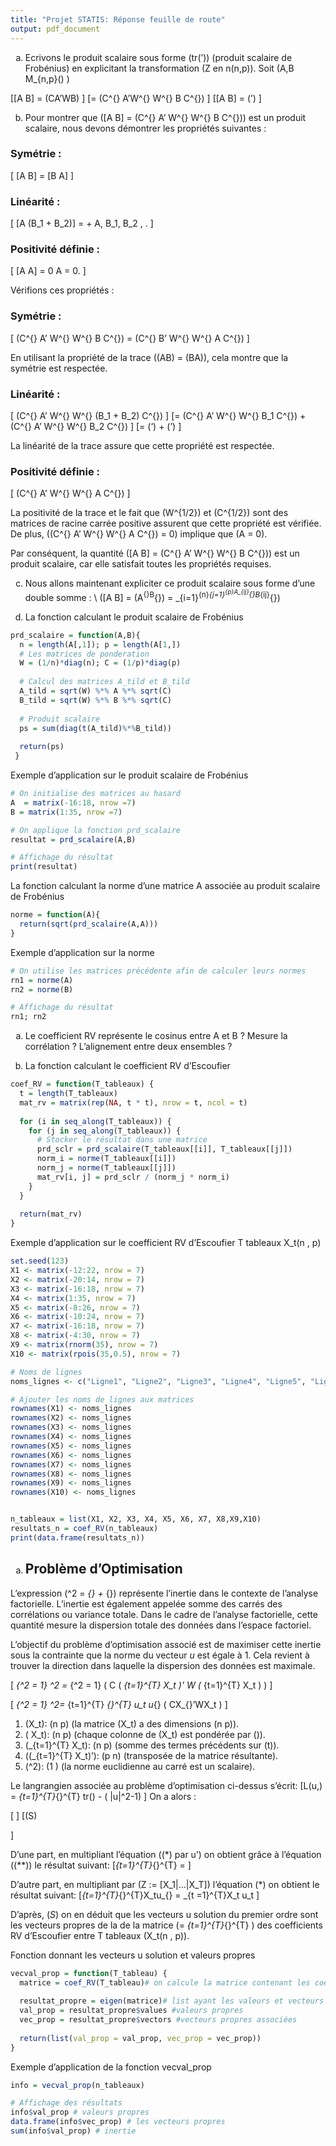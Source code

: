 ```yaml
---
title: "Projet STATIS: Réponse feuille de route"
output: pdf_document
---
```


\section{I - Situation 1}
\subsection{1. Préliminaires}
\subsubsection{1.1 Produit scalaire}
a) Ecrivons le produit scalaire sous forme \(tr(\tilde{A}'\tilde{B})\) (produit scalaire de Frobénius) en explicitant la transformation \(Z \quad en \quad \tilde{Z} \quad \forall n(n,p)\).
Soit \(A,B \in M_{n,p}(\mathbb{R}) \)

\[[A \mid B] = \text{tr}(CA'WB)
\]
\[\iff [A \mid B] = \text{tr}(C^{\frac{1}{2}} A'W^{\frac{1}{2}} W^{\frac{1}{2}} B C^{\frac{1}{2}})
\]
\[[A \mid B] = \text{tr}(\tilde{A}'\tilde{B})
\]

b) Pour montrer que \([A \mid B] = \text{tr}(C^{\frac{1}{2}} A' W^{\frac{1}{2}} W^{\frac{1}{2}} B C^{\frac{1}{2}})\) est un produit scalaire, nous devons démontrer les propriétés suivantes :

### Symétrie :

\[
[A \mid B] = [B \mid A]
\]

### Linéarité :

\[
[A \mid (\alpha B_1 + \beta B_2)] = \alpha [A \mid B_1] + \beta [A \mid B_2] \quad \text{pour tous } A, B_1, B_2 \text{ et scalaires } \alpha, \beta.
\]

### Positivité définie :

\[
[A \mid A] \geq 0 \quad \text{et} \quad [A \mid A] = 0 \text{ si et seulement si } A = 0.
\]

Vérifions ces propriétés :

### Symétrie :

\[
\text{tr}(C^{\frac{1}{2}} A' W^{\frac{1}{2}} W^{\frac{1}{2}} B C^{\frac{1}{2}}) = \text{tr}(C^{\frac{1}{2}} B' W^{\frac{1}{2}} W^{\frac{1}{2}} A C^{\frac{1}{2}})
\]

En utilisant la propriété de la trace \(\text{tr}(AB) = \text{tr}(BA)\), cela montre que la symétrie est respectée.

### Linéarité :

\[
\text{tr}(C^{\frac{1}{2}} A' W^{\frac{1}{2}} W^{\frac{1}{2}} (\alpha B_1 + \beta B_2) C^{\frac{1}{2}})
\]
\[= \alpha \text{tr}(C^{\frac{1}{2}} A' W^{\frac{1}{2}} W^{\frac{1}{2}} B_1 C^{\frac{1}{2}}) + \beta \text{tr}(C^{\frac{1}{2}} A' W^{\frac{1}{2}} W^{\frac{1}{2}} B_2 C^{\frac{1}{2}})
\]
\[= \alpha \text{tr}(\tilde{A}'\tilde{B_1}) + \beta \text{tr}(\tilde{A}'\tilde{B_2})
\]

La linéarité de la trace assure que cette propriété est respectée.

### Positivité définie :

\[
\text{tr}(C^{\frac{1}{2}} A' W^{\frac{1}{2}} W^{\frac{1}{2}} A C^{\frac{1}{2}}) \geq 0
\]

La positivité de la trace et le fait que \(W^{1/2}\) et \(C^{1/2}\) sont des matrices de racine carrée positive assurent que cette propriété est vérifiée. De plus, \(\text{tr}(C^{\frac{1}{2}} A' W^{\frac{1}{2}} W^{\frac{1}{2}} A C^{\frac{1}{2}}) = 0\) implique que \(A = 0\).

Par conséquent, la quantité \([A \mid B] = \text{tr}(C^{\frac{1}{2}} A' W^{\frac{1}{2}} W^{\frac{1}{2}} B C^{\frac{1}{2}})\) est un produit scalaire, car elle satisfait toutes les propriétés requises.

c) Nous allons maintenant expliciter ce produit scalaire sous forme d'une double somme : \\
\([A \mid B] = \text{tr}(A^{\sim}\text{'}B^{\sim}) = \sum_{i=1}^{n}\sum_{j=1}^{p}A_{ij}^{\sim}B_{ij}^{\sim}\)

d) La fonction calculant le produit scalaire de Frobénius 
```r
prd_scalaire = function(A,B){
  n = length(A[,1]); p = length(A[1,])
  # Les matrices de ponderation
  W = (1/n)*diag(n); C = (1/p)*diag(p)
  
  # Calcul des matrices A_tild et B_tild
  A_tild = sqrt(W) %*% A %*% sqrt(C)
  B_tild = sqrt(W) %*% B %*% sqrt(C)
  
  # Produit scalaire
  ps = sum(diag(t(A_tild)%*%B_tild))
  
  return(ps)
 }
```

Exemple d'application sur le produit scalaire de Frobénius
```r
# On initialise des matrices au hasard
A  = matrix(-16:18, nrow =7)
B = matrix(1:35, nrow =7)

# On applique la fonction prd_scalaire
resultat = prd_scalaire(A,B)

# Affichage du résultat
print(resultat)
```

La fonction calculant la norme d'une matrice A associée au produit scalaire de Frobénius 
```r
norme = function(A){
  return(sqrt(prd_scalaire(A,A)))
}
```

Exemple d'application sur la norme
```r
# On utilise les matrices précédente afin de calculer leurs normes
rn1 = norme(A)
rn2 = norme(B)

# Affichage du résultat
rn1; rn2
```

\subsubsection{1.2 Coeffecient RV}
a) Le coefficient RV représente le cosinus entre A et B ? Mesure la corrélation ? L'alignement entre deux ensembles ?

b) La fonction calculant le coefficient RV d'Escoufier                  
```r
coef_RV = function(T_tableaux) {
  t = length(T_tableaux)
  mat_rv = matrix(rep(NA, t * t), nrow = t, ncol = t)
  
  for (i in seq_along(T_tableaux)) {
    for (j in seq_along(T_tableaux)) {
      # Stocker le résultat dans une matrice
      prd_sclr = prd_scalaire(T_tableaux[[i]], T_tableaux[[j]])
      norm_i = norme(T_tableaux[[i]])
      norm_j = norme(T_tableaux[[j]])
      mat_rv[i, j] = prd_sclr / (norm_j * norm_i)
    }
  }
  
  return(mat_rv)
}

```


Exemple d'application sur le coefficient RV d'Escoufier T tableaux X_t(n , p) 
```r
set.seed(123)
X1 <- matrix(-12:22, nrow = 7)
X2 <- matrix(-20:14, nrow = 7)
X3 <- matrix(-16:18, nrow = 7)
X4 <- matrix(1:35, nrow = 7)
X5 <- matrix(-8:26, nrow = 7)
X6 <- matrix(-10:24, nrow = 7)
X7 <- matrix(-16:18, nrow = 7)
X8 <- matrix(-4:30, nrow = 7)
X9 <- matrix(rnorm(35), nrow = 7)
X10 <- matrix(rpois(35,0.5), nrow = 7)

# Noms de lignes
noms_lignes <- c("Ligne1", "Ligne2", "Ligne3", "Ligne4", "Ligne5", "Ligne6", "Ligne7")

# Ajouter les noms de lignes aux matrices
rownames(X1) <- noms_lignes
rownames(X2) <- noms_lignes
rownames(X3) <- noms_lignes
rownames(X4) <- noms_lignes
rownames(X5) <- noms_lignes
rownames(X6) <- noms_lignes
rownames(X7) <- noms_lignes
rownames(X8) <- noms_lignes
rownames(X9) <- noms_lignes
rownames(X10) <- noms_lignes


n_tableaux = list(X1, X2, X3, X4, X5, X6, X7, X8,X9,X10)
resultats_n = coef_RV(n_tableaux)
print(data.frame(resultats_n))
```
\subsection{2. Programme STATIS1}
a)
## Problème d'Optimisation

L'expression \(\left[\left| \sum_{t=1}^{T} \frac{u_t}{\left[\left| X_t \right|\right]} X_t \right|\right]^2 =  \underbrace{\sum_{t=1}^{T} \left[\left| \frac{u_t}{\left[\left| X_t \right|\right]} X_t \right|\right]^2}_{\text{Inertie intra-tableau}} + \underbrace{2 \sum\limits_{1 \leq t < \tau}^{T} \left[\left| \frac{u_t}{\left[\left| X_t \right|\right]} X_t \vert \frac{u_{\tau}}{\left[\left| X_{\tau} \right|\right]} X_{\tau} \right|\right]}_{\text{Inertie inter-tableau}}\)
représente l'inertie dans le contexte de l'analyse factorielle. L'inertie est également appelée somme des carrés des corrélations ou variance totale. Dans le cadre de l'analyse factorielle, cette quantité mesure la dispersion totale des données dans l'espace factoriel.

L'objectif du problème d'optimisation associé est de maximiser cette inertie sous la contrainte que la norme du vecteur $u$ est égale à 1. Cela revient à trouver la direction dans laquelle la dispersion des données est maximale.


\[
\max_{\left[\left| u \right|\right]^2 = 1} \left[\left| \sum_{t=1}^{T} \frac{u_t}{\left[\left| X_t \right|\right]} X_t \right|\right]^2 = \max_{\left[\left| u \right|\right]^2 = 1} \mathrm{tr}\left( C \left( \sum_{t=1}^{T} \frac{u_t}{\left[\left| X_t \right|\right]} X_t \right)' W \left( \sum_{t=1}^{T} \frac{u_t}{\left[\left| X_t \right|\right]} X_t \right) \right) 
\]

\[
\iff \max_{\left[\left| u \right|\right]^2 = 1} \left[\left| \sum_{t=1}^{T} \frac{u_t}{\left[\left| X_t \right|\right]} X_t \right|\right]^2= \sum_{t=1}^{T} \sum_{\tau =1}^{T} \frac{1}{\left[\left| X_t \right|\right] \left[\left| X_{\tau} \right|\right]} u_t u_{\tau} \mathrm{tr}\left( CX_{\tau}'WX_t \right) 
\]

1. \(X_t\): \(n \times p\) (la matrice \(X_t\) a des dimensions \(n \times p\)).
2. \(\frac{u_t}{\left[\left| X_t \right|\right]} X_t\): \(n \times p\) (chaque colonne de \(X_t\) est pondérée par \(\frac{u_t}{\left[\left| X_t \right|\right]}\)).
3. \(\sum_{t=1}^{T} \frac{u_t}{\left[\left| X_t \right|\right]} X_t\): \(n \times p\) (somme des termes précédents sur \(t\)).
4. \(\left(\sum_{t=1}^{T} \frac{u_t}{\left[\left| X_t \right|\right]} X_t\right)'\): \(p \times n\) (transposée de la matrice résultante).
5. \(\left[\left| \sum_{t=1}^{T} \frac{u_t}{\left[\left| X_t \right|\right]} X_t \right|\right]^2\): \(1 \times 1\) (la norme euclidienne au carré est un scalaire).

Le langrangien associée au problème d'optimisation ci-dessus s'écrit:
\[L(u,\lambda) = \sum_{t=1}^{T}\sum_{\tau=1}^{T}\frac{u_t u_{\tau}}{\left[\left| X_t \right|\right]\left[\left| X_{\tau} \right|\right]} tr(\tilde{X_t'\tilde{X_{\tau}}}) - \lambda( \|u\|^2-1) \]
On a alors :

\[
\begin{cases}
  \frac{\partial L}{\partial u}(u,\lambda) = 2\sum_{t=1}^{T}\sum_{\tau=1}^{T}\frac{ u_{\tau}}{\left[\left| X_t \right|\right]\left[\left| X_{\tau} \right|\right]} tr(\tilde{X_t'\tilde{X_{\tau}}}) - 2\lambda u \\
  \frac{\partial L}{\partial \lambda}(u,\lambda) = \|u\|^2 - 1
\end{cases}
\]
\[\iff (S)
\begin{cases}
  \sum_{t=1}^{T}\sum_{\tau=1}^{T}\frac{tr(\tilde{X_t'\tilde{X_{\tau}}}) }{\left[\left| X_t \right|\right]\left[\left| X_{\tau} \right|\right]}u_{\tau}  = \lambda u \quad (*) \\
  \|u\|^2 = 1 \quad (**)
\end{cases}
\]

D'une part, en multipliant l'équation \((*) \quad par \quad u'\) on obtient grâce à l'équation \((**)\) le résultat suivant:
\[\sum_{t=1}^{T}\sum_{\tau=1}^{T}\frac{u_t tr(\tilde{X_t'\tilde{X_{\tau}}}) u_{\tau}}{\left[\left| X_t \right|\right]\left[\left| X_{\tau} \right|\right]} = \lambda \]

D'autre part, en multipliant par \(Z := [X_1|...|X_T]\) l'équation $(*)$ on obtient le résultat suivant:
\[\sum_{t=1}^{T}\sum_{\tau=1}^{T}\frac{ tr(\tilde{X_t'\tilde{X_{\tau}}}) }{\left[\left| X_t \right|\right]\left[\left| X_{\tau}  \right|\right]}X_tu_{\tau} = \lambda \sum_{t =1}^{T}X_t u_t \]

D'après, $(S)$ on en déduit que les vecteurs u solution du premier ordre sont les vecteurs propres de la de la matrice \(\Gamma = \sum_{t=1}^{T}\sum_{\tau=1}^{T}\frac{tr(\tilde{X_t'\tilde{X_{\tau}}}) }{\left[\left| X_t \right|\right]\left[\left| X_{\tau} \right|\right]} \) des coefficients RV d'Escoufier entre T tableaux \(X_t(n , p)\).

Fonction donnant les vecteurs u solution et valeurs propres
```r
vecval_prop = function(T_tableau) {
  matrice = coef_RV(T_tableau)# on calcule la matrice contenant les coefs d'Escoufier
  
  resultat_propre = eigen(matrice)# list ayant les valeurs et vecteurs propres
  val_prop = resultat_propre$values #valeurs propres
  vec_prop = resultat_propre$vectors #vecteurs propres associées
  
  return(list(val_prop = val_prop, vec_prop = vec_prop))
}

```

Exemple d'application de la fonction vecval_prop
```r
info = vecval_prop(n_tableaux)

# Affichage des résultats
info$val_prop # valeurs propres
data.frame(info$vec_prop) # les vecteurs propres
sum(info$val_prop) # inertie
```

